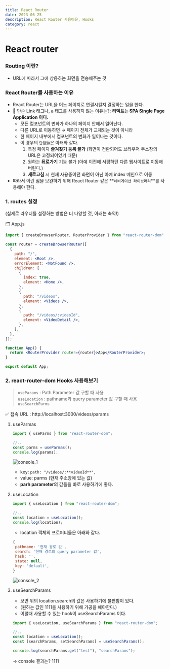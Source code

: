 ```yaml
---
title: React Router
date: 2023-06-25
description: React Router 사용이유, Hooks
category: react
---
```


# React router

### Routing 이란?

- URL에 따라서 그에 상응하는 화면을 전송해주는 것

### React Router를 사용하는 이유

- React Router는 URL을 어느 페이지로 연결시킬지 결정하는 일을 한다.
- 🤔 단순 Link 태그나, a 태그를 사용하지 않는 이유는?: **리엑트는 SPA Single Page Application 이다.**
  - 모든 컴포넌트의 변화가 하나의 페이지 안에서 일어난다.
  - 다른 URL로 이동하면 → 페이지 전체가 교체되는 것이 아니라
  - 한 페이지 내부에서 컴포넌트의 변화가 일어나는 것이다.
  - 이 경우의 `단점`들은 아래와 같다.
    1. 특정 페이지 **즐겨찾기 등록 불가** (화면이 전환되어도 브라우저 주소창의 URL은 고정되어있기 때문)
    2. 원하는 **뒤로가기** 기능 불가 (아예 이전에 서핑하던 다른 웹사이트로 이동해버린다.)
    3. **새로고침** 시 현재 사용중이던 화면이 아닌 아예 index 메인으로 이동
- 따라서 이런 점을 보완하기 위해 React Router 같은 **`네비게이션 라이브러리`**를 사용해야 한다.

### 1. routes 설정

(실제로 라우터를 설정하는 방법은 더 다양할 것, 아래는 축약!)

🗂️ App.js

```jsx
import { createBrowserRouter, RouterProvider } from "react-router-dom";

const router = createBrowserRouter([
  {
    path: "/",
    element: <Root />,
    errorElement: <NotFound />,
    children: [
      {
        index: true,
        element: <Home />,
      },
      {
        path: "/videos",
        element: <Videos />,
      },
      {
        path: "/videos/:videoId",
        element: <VideoDetail />,
      },
    ],
  },
]);

function App() {
  return <RouterProvider router={router}>App</RouterProvider>;
}

export default App;
```

### 2. react-router-dom Hooks 사용해보기

> `useParams` : Path Parameter 값 구할 때 사용 <br /> `useLocation` : pathname과 query parameter 값 구할 때 사용 <br /> `useSearchParms`

✅ 접속 URL : http://localhost:3000/videos/params

1. useParmas

   ```jsx
   import { useParms } from "react-router-dom";

   //..
   const parms = useParmas();
   console.log(params);
   ```

   ![console_1](/images/blog/console_1.png)

   - key: `path: "/videos/:**videoId**",`
   - value: parms (현재 주소창에 있는 값)
   - **parh parameter**의 값들을 바로 사용하기에 좋다.

2. useLocation

   ```jsx
   import { useLocation } from "react-router-dom";

   //..
   const location = useLocation();
   console.log(location);
   ```

   - location 객체의 프로퍼티들은 아래와 같다.

   ```jsx
   {
   	pathname: '현재 경로 값',
   	search: '현재 경로의 query parameter 값',
   	hash: '',
   	state: null,
   	key: 'default',
   }
   ```

   ![console_2](/images/blog/console_2.png)

3. useSearchParams

   - 보면 위의 location.search의 값은 사용하기에 불편함이 있다.
   - (원하는 값인 1111을 사용하기 위해 가공을 해야한다.)
   - 이럴때 사용할 수 있는 hook이 useSearchParams 이다.

   ```jsx
   import { useLocation, useSearchParams } from "react-router-dom";

   //..
   const location = useLocation();
   const [searchParams, setSearchParams] = useSearchParams();

   console.log(searchParams.get("test"), "searchParams");
   ```

   → console 결과는? 1111

